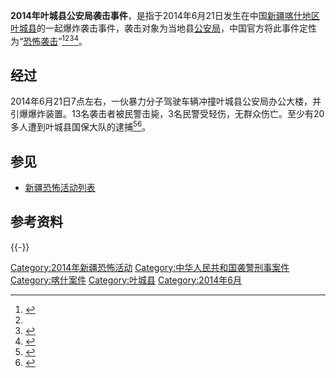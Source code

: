 {{UTC+8}}
'''2014年叶城县公安局袭击事件'''，是指于2014年6月21日发生在中国[[新疆|新疆]][[喀什地区|喀什地区]][[叶城县|叶城县]]的一起爆炸袭击事件，袭击对象为当地县[[公安局|公安局]]，中国官方将此事件定性为“[[恐怖袭击|恐怖袭击]]”<ref>{{Cite web|title=新疆叶城县处置一起袭击公安机关暴恐案件|url=http://news.sohu.com/20140621/n401143028.shtml|accessdate=2020-12-12|author=|date=|format=|work=|publisher=[[新华网|新华网]]|agency=[[搜狐|搜狐]]|language=zh|archive-date=2020-10-31|archive-url=https://web.archive.org/web/20201031201356/http://news.sohu.com/20140621/n401143028.shtml|dead-url=no}}</ref><ref name=":0" /><ref>{{Cite web|title=新疆叶城暴徒冲撞公安局大楼 13名暴徒被击毙|url=https://news.qq.com/a/20140621/014493.htm|accessdate=2020-12-12|author=|date=|format=|work=|publisher=[[腾讯|腾讯]]|language=zh|archive-date=2014-08-19|archive-url=https://web.archive.org/web/20140819083333/http://news.qq.com/a/20140621/014493.htm|dead-url=no}}</ref><ref>{{Cite web|title=新疆警方“打死13名冲击县公安局暴徒”|url=https://www.bbc.com/zhongwen/simp/china/2014/06/140621_china_xinjiang|accessdate=2020-12-12|author=|date=2014-06-21|format=|work=|publisher=[[英国广播公司|英国广播公司]]|language=zh|archive-date=2021-08-23|archive-url=https://web.archive.org/web/20210823082933/https://www.bbc.com/zhongwen/simp/china/2014/06/140621_china_xinjiang}}</ref>。

== 经过 ==
2014年6月21日7点左右，一伙暴力分子驾驶车辆冲撞叶城县公安局办公大楼，并引爆爆炸装置。13名袭击者被民警击毙，3名民警受轻伤，无群众伤亡。至少有20多人遭到叶城县国保大队的逮捕<ref name=":0">{{cite news|url=http://news.ts.cn/content/2014-06/21/content_9883701.htm|title=叶城县处置一起袭击公安机关暴恐案件|date=2014-06-21|publisher=天山网|accessdate=2014-06-21|archive-url=https://web.archive.org/web/20140624033600/http://news.ts.cn/content/2014-06/21/content_9883701.htm|archive-date=2014-06-24|dead-url=yes}}</ref><ref>{{cite news|url=http://www.rfa.org/mandarin/yataibaodao/shaoshuminzu/yf1-06212014115452.html|title=新疆喀什叶城县发生爆炸袭击 警方当场击毙13人|date=2014-06-21|publisher=[[自由亚洲电台|自由亚洲电台]]|accessdate=2014-06-22|archive-date=2015-06-21|archive-url=https://web.archive.org/web/20150621171804/http://www.rfa.org/mandarin/yataibaodao/shaoshuminzu/yf1-06212014115452.html|dead-url=no|author=|work=|language=|format=}}</ref>。

== 参见 ==

* [[新疆恐怖活動列表|新疆恐怖活动列表]]

== 参考资料 ==
{{Reflist}}

{{-}}
{{新疆維吾爾自治區暴力恐怖活動}}
{{Subject bar
|portal1 = 恐怖主義
|portal2 = 新疆
|portal3 = 中华人民共和国
}}

{{DEFAULTSORT:Y叶}}
[[Category:2014年新疆恐怖活动|Category:2014年新疆恐怖活动]]
[[Category:中华人民共和国袭警刑事案件|Category:中华人民共和国袭警刑事案件]]
[[Category:喀什案件|Category:喀什案件]]
[[Category:叶城县|Category:叶城县]]
[[Category:2014年6月|Category:2014年6月]]
